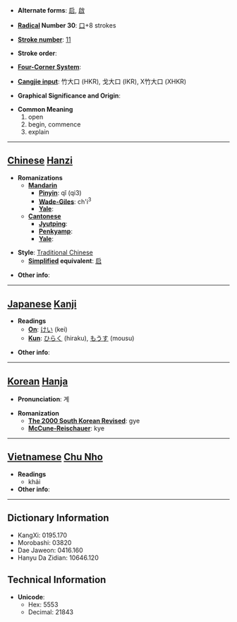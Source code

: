 * '''Alternate forms''': [[启]], [[啟]]

* '''[[Wiktionary:Chinese radical index| Radical]] Number 30''': [[Wiktionary:Chinese radical index 口|口]]+8 strokes

* '''[[Wiktionary:Chinese total strokes index|Stroke number]]''': [[Wiktionary:Chinese total strokes index 11|11]]

* '''Stroke order''': 

* '''[[Wiktionary:Chinese four corner index|Four-Corner System]]''': 

* '''[[Wiktionary:Chinese Cangjie index|Cangjie input]]''': 竹大口 (HKR), 戈大口 (IKR), X竹大口 (XHKR)

* '''Graphical Significance and Origin''': 

* '''Common Meaning'''
*#open
*# begin, commence
*# explain


----

== [[Chinese]] [[Hanzi]] ==

* '''Romanizations'''
** '''[[Mandarin]]'''
*** '''[[Pinyin]]''': qǐ (qi3)
*** '''[[Wade-Giles]]''': ch'i<sup>3</sup>
*** '''[[Yale]]''': 
** '''[[Cantonese]]'''
*** '''[[Jyutping]]''':
*** '''[[Penkyamp]]''': 
*** '''[[Yale]]''': 

* '''Style''': [[Traditional Chinese]] 
** '''[[Simplified Chinese|Simplified]] equivalent''': [[启]]

* '''Other info''': 

----

== [[Japanese]] [[Kanji]] ==

* '''Readings'''
** '''[[On]]''': [[けい]] (kei)
** '''[[Kun]]''': [[ひらく]] (hiraku), [[もうす]] (mousu)

* '''Other info''':  

----

== [[Korean]] [[Hanja]] ==

* '''Pronunciation''': 계

* '''Romanization'''
** '''[[The 2000 South Korean Revised Romanization|The 2000 South Korean Revised]]''': gye
** '''[[McCune-Reischauer]]''': kye

----

== [[Vietnamese]] [[Chu Nho]] ==

* '''Readings'''
** khải
* '''Other info''':  

----

== Dictionary Information ==

* KangXi: 0195.170
* Morobashi: 03820
* Dae Jaweon: 0416.160
* Hanyu Da Zidian: 10646.120

== Technical Information ==

* '''Unicode''':
** Hex: 5553
** Decimal: 21843